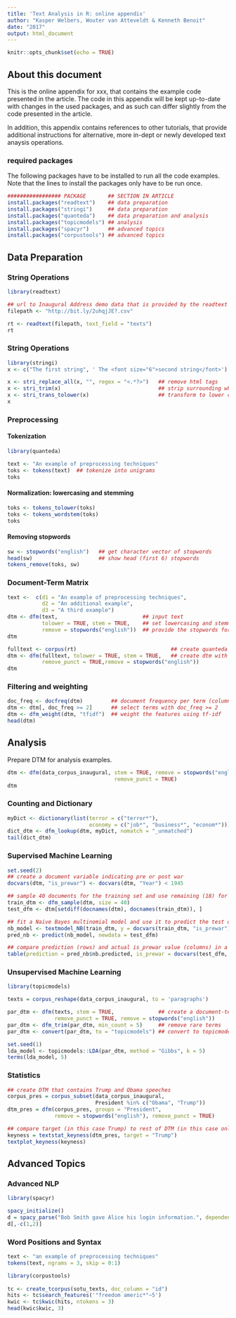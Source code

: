```yaml
---
title: 'Text Analysis in R: online appendix'
author: "Kasper Welbers, Wouter van Atteveldt & Kenneth Benoit"
date: "2017"
output: html_document
---
```


```r
knitr::opts_chunk$set(echo = TRUE)
```

## About this document

This is the online appendix for xxx, that contains the example code presented in the article. The code in this appendix will be kept up-to-date with changes in the used packages, and as such can differ slightly from the code presented in the article.

In addition, this appendix contains references to other tutorials, that provide additional instructions for alternative, more in-dept or newly developed text anaysis operations.

### required packages

The following packages have to be installed to run all the code examples. Note that the lines to install the packages only have to be run once.

```r
################# PACKAGE       ## SECTION IN ARTICLE
install.packages("readtext")    ## data preparation
install.packages("stringi")     ## data preparation
install.packages("quanteda")    ## data preparation and analysis
install.packages("topicmodels") ## analysis
install.packages("spacyr")      ## advanced topics
install.packages("corpustools") ## advanced topics
```

## Data Preparation

### String Operations

```r
library(readtext)  

## url to Inaugural Address demo data that is provided by the readtext package 
filepath <- "http://bit.ly/2uhqjJE?.csv"

rt <- readtext(filepath, text_field = "texts") 
rt
```

### String Operations

```r
library(stringi) 
x <- c("The first string", ' The <font size="6">second string</font>') 

x <- stri_replace_all(x, "", regex = "<.*?>")   ## remove html tags 
x <- stri_trim(x)                               ## strip surrounding whitespace
x <- stri_trans_tolower(x)                      ## transform to lower case 
x
```

### Preprocessing

#### Tokenization

```r
library(quanteda) 

text <- "An example of preprocessing techniques" 
toks <- tokens(text)  ## tokenize into unigrams 
toks
```

#### Normalization: lowercasing and stemming

```r
toks <- tokens_tolower(toks) 
toks <- tokens_wordstem(toks) 
toks
```

#### Removing stopwords

```r
sw <- stopwords("english")   ## get character vector of stopwords 
head(sw)                     ## show head (first 6) stopwords
tokens_remove(toks, sw)
```

### Document-Term Matrix

```r
text <-  c(d1 = "An example of preprocessing techniques",  
           d2 = "An additional example",  
           d3 = "A third example") 
dtm <- dfm(text,                           ## input text
           tolower = TRUE, stem = TRUE,    ## set lowercasing and stemming to TRUE
           remove = stopwords("english"))  ## provide the stopwords for deletion
dtm

fulltext <- corpus(rt)                              ## create quanteda corpus 
dtm <- dfm(fulltext, tolower = TRUE, stem = TRUE,   ## create dtm with preprocessing
           remove_punct = TRUE,remove = stopwords("english")) 
dtm
```

### Filtering and weighting

```r
doc_freq <- docfreq(dtm)         ## document frequency per term (column) 
dtm <- dtm[, doc_freq >= 2]      ## select terms with doc_freq >= 2 
dtm <- dfm_weight(dtm, "tfidf")  ## weight the features using tf-idf 
head(dtm)
```

## Analysis

Prepare DTM for analysis examples.

```r
dtm <- dfm(data_corpus_inaugural, stem = TRUE, remove = stopwords("english"),  
                                  remove_punct = TRUE) 
dtm
```

### Counting and Dictionary

```r
myDict <- dictionary(list(terror = c("terror*"), 
                          economy = c("job*", "business*", "econom*"))) 
dict_dtm <- dfm_lookup(dtm, myDict, nomatch = "_unmatched") 
tail(dict_dtm)
```

### Supervised Machine Learning

```r
set.seed(2) 
## create a document variable indicating pre or post war 
docvars(dtm, "is_prewar") <- docvars(dtm, "Year") < 1945 

## sample 40 documents for the training set and use remaining (18) for testing 
train_dtm <- dfm_sample(dtm, size = 40)
test_dfm <- dtm[setdiff(docnames(dtm), docnames(train_dtm)), ] 

## fit a Naive Bayes multinomial model and use it to predict the test data 
nb_model <- textmodel_NB(train_dtm, y = docvars(train_dtm, "is_prewar")) 
pred_nb <- predict(nb_model, newdata = test_dfm)

## compare prediction (rows) and actual is_prewar value (columns) in a table 
table(prediction = pred_nb$nb.predicted, is_prewar = docvars(test_dfm, "is_prewar"))
```

### Unsupervised Machine Learning

```r
library(topicmodels) 

texts = corpus_reshape(data_corpus_inaugural, to = 'paragraphs')

par_dtm <- dfm(texts, stem = TRUE,          	## create a document-term matrix
               remove_punct = TRUE, remove = stopwords("english"))
par_dtm <- dfm_trim(par_dtm, min_count = 5) 	## remove rare terms
par_dtm <- convert(par_dtm, to = "topicmodels") ## convert to topicmodels format

set.seed(1)
lda_model <- topicmodels::LDA(par_dtm, method = "Gibbs", k = 5) 
terms(lda_model, 5)
```

### Statistics

```r
## create DTM that contains Trump and Obama speeches
corpus_pres = corpus_subset(data_corpus_inaugural, 
                            President %in% c("Obama", "Trump"))
dtm_pres = dfm(corpus_pres, groups = "President", 
               remove = stopwords("english"), remove_punct = TRUE)

## compare target (in this case Trump) to rest of DTM (in this case only Obama).
keyness = textstat_keyness(dtm_pres, target = "Trump") 
textplot_keyness(keyness)
```


## Advanced Topics

### Advanced NLP

```r
library(spacyr) 

spacy_initialize() 
d = spacy_parse("Bob Smith gave Alice his login information.", dependency = TRUE) 
d[,-c(1,2)]
```

### Word Positions and Syntax

```r
text <- "an example of preprocessing techniques" 
tokens(text, ngrams = 3, skip = 0:1)
```

```r
library(corpustools)
 
tc <- create_tcorpus(sotu_texts, doc_column = "id") 
hits <- tc$search_features('"freedom americ*"~5')
kwic <- tc$kwic(hits, ntokens = 3) 
head(kwic$kwic, 3)
```
